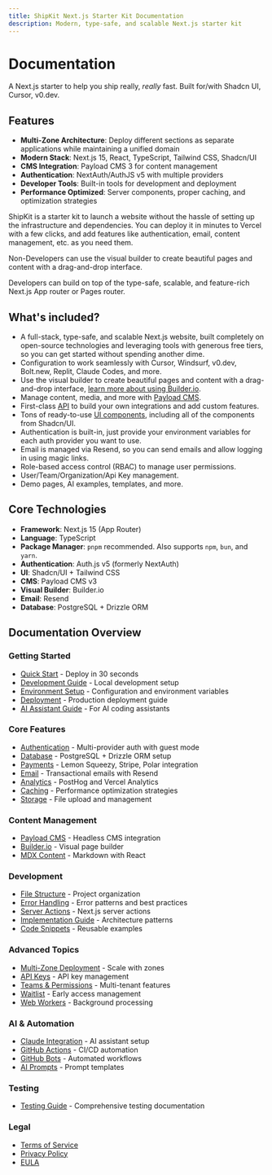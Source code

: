 ```yaml
---
title: ShipKit Next.js Starter Kit Documentation
description: Modern, type-safe, and scalable Next.js starter kit
---
```


# <SiteName /> Documentation

A Next.js starter to help you ship really, *really* fast. Built for/with Shadcn UI, Cursor, v0.dev.

## Features

- **Multi-Zone Architecture**: Deploy different sections as separate applications while maintaining a unified domain
- **Modern Stack**: Next.js 15, React, TypeScript, Tailwind CSS, Shadcn/UI
- **CMS Integration**: Payload CMS 3 for content management
- **Authentication**: NextAuth/AuthJS v5 with multiple providers
- **Developer Tools**: Built-in tools for development and deployment
- **Performance Optimized**: Server components, proper caching, and optimization strategies

ShipKit is a starter kit to launch a website without the hassle of setting up the infrastructure and dependencies. You can deploy it in minutes to Vercel with a few clicks, and add features like authentication, email, content management, etc. as you need them.

Non-Developers can use the visual builder to create beautiful pages and content with a drag-and-drop interface.

Developers can build on top of the type-safe, scalable, and feature-rich Next.js App router or Pages router.

## What's included?

- A full-stack, type-safe, and scalable Next.js website, built completely on open-source technologies and leveraging tools with generous free tiers, so you can get started without spending another dime.
- Configuration to work seamlessly with Cursor, Windsurf, v0.dev, Bolt.new, Replit, Claude Codes, and more.
- Use the visual builder to create beautiful pages and content with a drag-and-drop interface, [learn more about using Builder.io](/docs/builder).
- Manage content, media, and more with [Payload CMS](/docs/payload).
- First-class [API](/docs/api) to build your own integrations and add custom features.
- Tons of ready-to-use [UI components](/docs/ui), including all of the components from Shadcn/UI.
- Authentication is built-in, just provide your environment variables for each auth provider you want to use.
- Email is managed via Resend, so you can send emails and allow logging in using magic links.
- Role-based access control (RBAC) to manage user permissions.
- User/Team/Organization/Api Key management.
- Demo pages, AI examples, templates, and more.

## Core Technologies

- **Framework**: Next.js 15 (App Router)
- **Language**: TypeScript
- **Package Manager**: `pnpm` recommended. Also supports `npm`, `bun`, and `yarn`.
- **Authentication**: Auth.js v5 (formerly NextAuth)
- **UI**: Shadcn/UI + Tailwind CSS
- **CMS**: Payload CMS v3
- **Visual Builder**: Builder.io
- **Email**: Resend
- **Database**: PostgreSQL + Drizzle ORM

## Documentation Overview

### Getting Started
- [Quick Start](/) - Deploy in 30 seconds
- [Development Guide](/docs/development) - Local development setup
- [Environment Setup](/docs/env) - Configuration and environment variables
- [Deployment](/docs/deployment) - Production deployment guide
- [AI Assistant Guide](/CLAUDE.md) - For AI coding assistants

### Core Features
- [Authentication](/docs/auth) - Multi-provider auth with guest mode
- [Database](/docs/database) - PostgreSQL + Drizzle ORM setup
- [Payments](/docs/payments) - Lemon Squeezy, Stripe, Polar integration
- [Email](/docs/email) - Transactional emails with Resend
- [Analytics](/docs/analytics) - PostHog and Vercel Analytics
- [Caching](/docs/caching) - Performance optimization strategies
- [Storage](/docs/storage) - File upload and management

### Content Management
- [Payload CMS](/docs/content-management/payload) - Headless CMS integration
- [Builder.io](/docs/content-management/builder) - Visual page builder
- [MDX Content](/docs/content-management/markdown-mdx) - Markdown with React

### Development
- [File Structure](/docs/file-structure) - Project organization
- [Error Handling](/docs/error-handling) - Error patterns and best practices
- [Server Actions](/docs/proxy-safe-server-actions) - Next.js server actions
- [Implementation Guide](/docs/implementation-guide) - Architecture patterns
- [Code Snippets](/docs/snippets/snippet-intro) - Reusable examples

### Advanced Topics
- [Multi-Zone Deployment](/docs/deployment/multi-zone-setup) - Scale with zones
- [API Keys](/docs/snippets/api) - API key management
- [Teams & Permissions](/docs/features) - Multi-tenant features
- [Waitlist](/docs/waitlist) - Early access management
- [Web Workers](/docs/development/web-workers) - Background processing

### AI & Automation
- [Claude Integration](/docs/ai/claude) - AI assistant setup
- [GitHub Actions](/docs/ai/github-actions) - CI/CD automation
- [GitHub Bots](/docs/ai/github-bots) - Automated workflows
- [AI Prompts](/docs/prompts) - Prompt templates

### Testing
- [Testing Guide](/tests/README.md) - Comprehensive testing documentation

### Legal
- [Terms of Service](/terms-of-service)
- [Privacy Policy](/privacy-policy)
- [EULA](/eula)
